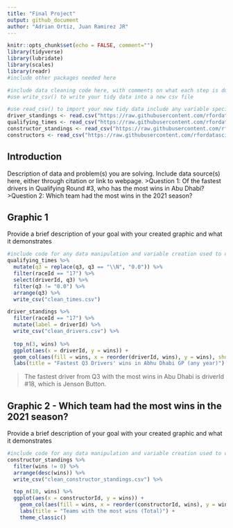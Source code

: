 ```yaml
---
title: "Final Project"
output: github_document
author: "Adrian Ortiz, Juan Ramirez JR"
---
```


```r
knitr::opts_chunk$set(echo = FALSE, comment="")
library(tidyverse)
library(lubridate)
library(scales)
library(readr)
#include other packages needed here
```

```r
#include data cleaning code here, with comments on what each step is doing the indicators above eval=FALSE and include=FALSE will stop the code from running again when you knit the document while still keeping the code in the document
#use write_csv() to write your tidy data into a new csv file
```

```r
#use read_csv() to import your new tidy data include any variable specifications here as needed
driver_standings <- read.csv("https://raw.githubusercontent.com/rfordatascience/tidytuesday/master/data/2021/2021-09-07/driver_standings.csv")
qualifying_times <- read_csv("https://raw.githubusercontent.com/rfordatascience/tidytuesday/master/data/2021/2021-09-07/qualifying.csv")
constructor_standings <- read_csv("https://raw.githubusercontent.com/rfordatascience/tidytuesday/master/data/2021/2021-09-07/constructor_standings.csv")
constructors <- read_csv("https://raw.githubusercontent.com/rfordatascience/tidytuesday/master/data/2021/2021-09-07/constructors.csv")
```

## Introduction
Description of data and problem(s) you are solving.  Include data source(s) here, either through citation or link to webpage.
>Question 1: Of the fastest drivers in Qualifying Round #3, who has the most wins in Abu Dhabi?
>Question 2: Which team had the most wins in the 2021 season?

## Graphic 1
Provide a brief description of your goal with your created graphic and what it demonstrates
```r
#include code for any data manipulation and variable creation used to create the graphic as well as the code for the graph creation - be sure to comment all code with description of steps being completed with each line of code
qualifying_times %>% 
  mutate(q3 = replace(q3, q3 == "\\N", "0.0")) %>% 
  filter(raceId == "17") %>% 
  select(driverId, q3) %>% 
  filter(q3 != "0.0") %>% 
  arrange(q3) %>% 
  write_csv("clean_times.csv")
```

```r
driver_standings %>% 
  filter(raceId == "17") %>% 
  mutate(label = driverId) %>% 
  write_csv("clean_drivers.csv") %>% 
  
  top_n(3, wins) %>%
  ggplot(aes(x = driverId, y = wins)) +
  geom_col(aes(fill = wins, x = reorder(driverId, wins), y = wins), show.legend = FALSE) +
  labs(title = "Fastest Q3 Drivers' wins in Abhu Dhabi GP (any year)")
```
> The fastest driver from Q3 with the most wins in Abu Dhabi is driverId #18, which is Jenson Button.

## Graphic 2 - Which team had the most wins in the 2021 season?
Provide a brief description of your goal with your created graphic and what it demonstrates
```r
#include code for any data manipulation and variable creation used to create the graphic as well as the code for the graph creation - be sure to comment all code with description of steps being completed with each line of code
constructor_standings %>%
  filter(wins != 0) %>% 
  arrange(desc(wins)) %>% 
  write_csv("clean_constructor_standings.csv") %>% 

  top_n(10, wins) %>% 
  ggplot(aes(x = constructorId, y = wins)) +
    geom_col(aes(fill = wins, x = reorder(constructorId, wins), y = wins), show.legend = FALSE) +
    labs(title = "Teams with the most wins (Total)") + 
    theme_classic()

```
